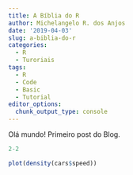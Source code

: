```yaml
---
title: A Bíblia do R
author: Michelangelo R. dos Anjos
date: '2019-04-03'
slug: a-biblia-do-r
categories:
  - R
  - Turoriais
tags:
  - R
  - Code
  - Basic
  - Tutorial
editor_options: 
  chunk_output_type: console
---
```


Olá mundo! Primeiro post do Blog.

```r
2-2

plot(density(cars$speed))
```



